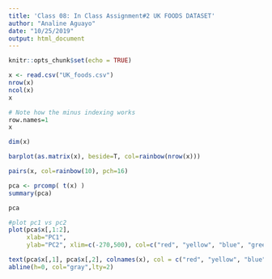 ```yaml
---
title: 'Class 08: In Class Assignment#2 UK FOODS DATASET'
author: "Analine Aguayo"
date: "10/25/2019"
output: html_document
---
```


```r
knitr::opts_chunk$set(echo = TRUE)
```

```r
x <- read.csv("UK_foods.csv")
nrow(x)
ncol(x)
x
```
```r
# Note how the minus indexing works
row.names=1
x

```
```r
dim(x)
```

```r
barplot(as.matrix(x), beside=T, col=rainbow(nrow(x)))
```

```r
pairs(x, col=rainbow(10), pch=16)
```

```r
pca <- prcomp( t(x) )
summary(pca)
```
```r
pca
```

```r
#plot pc1 vs pc2
plot(pca$x[,1:2], 
     xlab="PC1",
     ylab="PC2", xlim=c(-270,500), col=c("red", "yellow", "blue", "green"))

text(pca$x[,1], pca$x[,2], colnames(x), col = c("red", "yellow", "blue", "green"))
abline(h=0, col="gray",lty=2)


```

```r

```


